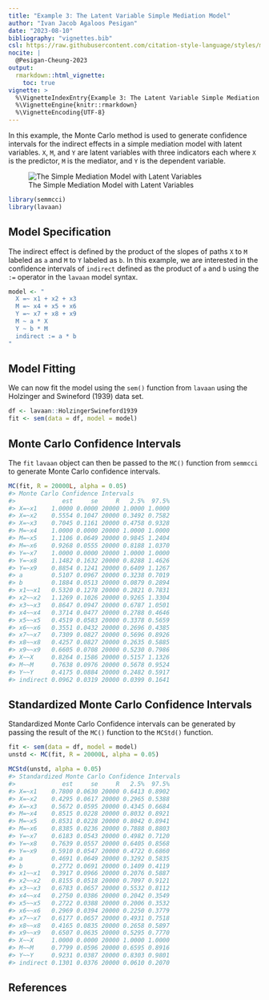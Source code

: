 ```yaml
---
title: "Example 3: The Latent Variable Simple Mediation Model"
author: "Ivan Jacob Agaloos Pesigan"
date: "2023-08-10"
bibliography: "vignettes.bib"
csl: https://raw.githubusercontent.com/citation-style-language/styles/master/apa.csl
nocite: |
  @Pesigan-Cheung-2023
output:
  rmarkdown::html_vignette:
    toc: true
vignette: >
  %\VignetteIndexEntry{Example 3: The Latent Variable Simple Mediation Model}
  %\VignetteEngine{knitr::rmarkdown}
  %\VignetteEncoding{UTF-8}
---
```


<!-- vignettes/example-3-latent.Rmd is generated from .setup/vignettes/example-3-latent.Rmd.orig. Please edit that file -->





In this example,
the Monte Carlo method is used to generate confidence intervals
for the indirect effects in a simple mediation model with latent variables.
`X`, `M`, and `Y` are latent variables with three indicators each
where `X` is the predictor, `M` is the mediator,
and `Y` is the dependent variable.

![The Simple Mediation Model with Latent Variables](https://raw.githubusercontent.com/jeksterslab/semmcci/main/.setup/latex/figures/png/latent.png)


```r
library(semmcci)
library(lavaan)
```

## Model Specification

The indirect effect is defined by the product of the slopes
of paths `X` to `M` labeled as `a` and `M` to `Y` labeled as `b`.
In this example, we are interested in the confidence intervals of `indirect`
defined as the product of `a` and `b` using the `:=` operator
in the `lavaan` model syntax.


```r
model <- "
  X =~ x1 + x2 + x3
  M =~ x4 + x5 + x6
  Y =~ x7 + x8 + x9
  M ~ a * X
  Y ~ b * M
  indirect := a * b
"
```

## Model Fitting

We can now fit the model using the `sem()` function from `lavaan` using the Holzinger and Swineford (1939) data set.


```r
df <- lavaan::HolzingerSwineford1939
fit <- sem(data = df, model = model)
```

## Monte Carlo Confidence Intervals

The `fit` `lavaan` object can then be passed to the `MC()` function from `semmcci`
to generate Monte Carlo confidence intervals.


```r
MC(fit, R = 20000L, alpha = 0.05)
#> Monte Carlo Confidence Intervals
#>             est     se     R   2.5%  97.5%
#> X=~x1    1.0000 0.0000 20000 1.0000 1.0000
#> X=~x2    0.5554 0.1047 20000 0.3492 0.7582
#> X=~x3    0.7045 0.1161 20000 0.4758 0.9328
#> M=~x4    1.0000 0.0000 20000 1.0000 1.0000
#> M=~x5    1.1106 0.0649 20000 0.9845 1.2404
#> M=~x6    0.9268 0.0555 20000 0.8188 1.0370
#> Y=~x7    1.0000 0.0000 20000 1.0000 1.0000
#> Y=~x8    1.1482 0.1632 20000 0.8288 1.4626
#> Y=~x9    0.8854 0.1241 20000 0.6409 1.1267
#> a        0.5107 0.0967 20000 0.3238 0.7019
#> b        0.1884 0.0513 20000 0.0879 0.2894
#> x1~~x1   0.5320 0.1278 20000 0.2821 0.7831
#> x2~~x2   1.1269 0.1026 20000 0.9265 1.3304
#> x3~~x3   0.8647 0.0947 20000 0.6787 1.0501
#> x4~~x4   0.3714 0.0477 20000 0.2788 0.4646
#> x5~~x5   0.4519 0.0583 20000 0.3378 0.5659
#> x6~~x6   0.3551 0.0432 20000 0.2696 0.4385
#> x7~~x7   0.7309 0.0827 20000 0.5696 0.8926
#> x8~~x8   0.4257 0.0827 20000 0.2635 0.5885
#> x9~~x9   0.6605 0.0708 20000 0.5230 0.7986
#> X~~X     0.8264 0.1586 20000 0.5157 1.1326
#> M~~M     0.7638 0.0976 20000 0.5678 0.9524
#> Y~~Y     0.4175 0.0884 20000 0.2482 0.5917
#> indirect 0.0962 0.0319 20000 0.0399 0.1641
```

## Standardized Monte Carlo Confidence Intervals

Standardized Monte Carlo Confidence intervals can be generated by passing the result of the `MC()` function to the `MCStd()` function.


```r
fit <- sem(data = df, model = model)
unstd <- MC(fit, R = 20000L, alpha = 0.05)
```


```r
MCStd(unstd, alpha = 0.05)
#> Standardized Monte Carlo Confidence Intervals
#>             est     se     R   2.5%  97.5%
#> X=~x1    0.7800 0.0630 20000 0.6413 0.8902
#> X=~x2    0.4295 0.0617 20000 0.2965 0.5388
#> X=~x3    0.5672 0.0595 20000 0.4345 0.6684
#> M=~x4    0.8515 0.0228 20000 0.8032 0.8921
#> M=~x5    0.8531 0.0228 20000 0.8042 0.8941
#> M=~x6    0.8385 0.0236 20000 0.7888 0.8803
#> Y=~x7    0.6183 0.0543 20000 0.4982 0.7120
#> Y=~x8    0.7639 0.0557 20000 0.6405 0.8568
#> Y=~x9    0.5910 0.0547 20000 0.4722 0.6860
#> a        0.4691 0.0649 20000 0.3292 0.5835
#> b        0.2772 0.0691 20000 0.1409 0.4119
#> x1~~x1   0.3917 0.0966 20000 0.2076 0.5887
#> x2~~x2   0.8155 0.0518 20000 0.7097 0.9121
#> x3~~x3   0.6783 0.0657 20000 0.5532 0.8112
#> x4~~x4   0.2750 0.0386 20000 0.2042 0.3549
#> x5~~x5   0.2722 0.0388 20000 0.2006 0.3532
#> x6~~x6   0.2969 0.0394 20000 0.2250 0.3779
#> x7~~x7   0.6177 0.0657 20000 0.4931 0.7518
#> x8~~x8   0.4165 0.0835 20000 0.2658 0.5897
#> x9~~x9   0.6507 0.0635 20000 0.5295 0.7770
#> X~~X     1.0000 0.0000 20000 1.0000 1.0000
#> M~~M     0.7799 0.0596 20000 0.6595 0.8916
#> Y~~Y     0.9231 0.0387 20000 0.8303 0.9801
#> indirect 0.1301 0.0376 20000 0.0610 0.2070
```

## References
